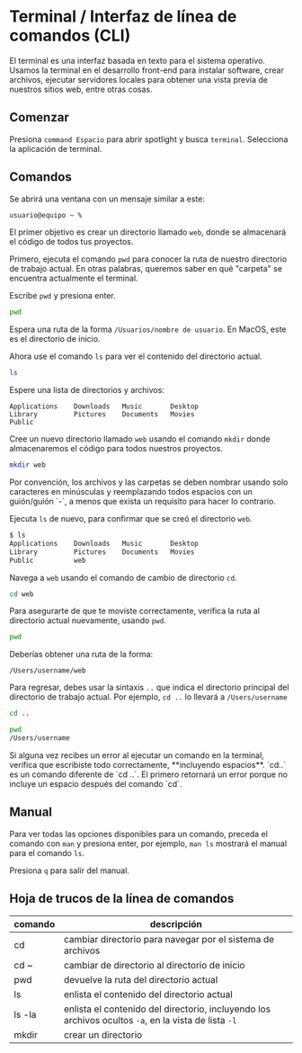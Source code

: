 
# Terminal / Interfaz de línea de comandos (CLI)

El terminal es una interfaz basada en texto para el sistema operativo. Usamos la terminal en el desarrollo front-end para instalar software, crear archivos, ejecutar servidores locales para obtener una vista previa de nuestros sitios web, entre otras cosas.

## Comenzar

Presiona `command Espacio` para abrir spotlight y busca `terminal`. Selecciona la aplicación de terminal.

## Comandos

Se abrirá una ventana con un mensaje similar a este:

```bash
usuario@equipo ~ %
```

El primer objetivo es crear un directorio llamado `web`, donde se almacenará el código de todos tus proyectos.

Primero, ejecuta el comando `pwd` para conocer la ruta de nuestro directorio de trabajo actual. En otras palabras, queremos saber en qué "carpeta" se encuentra actualmente el terminal.

Escribe `pwd` y presiona enter.

```bash copy
pwd
```

Espera una ruta de la forma `/Usuarios/nombre de usuario`. En MacOS, este es el directorio de inicio.

Ahora use el comando `ls` para ver el contenido del directorio actual.

```bash copy
ls
```

Espere una lista de directorios y archivos:

```
Applications    Downloads   Music       Desktop
Library         Pictures    Documents   Movies
Public
```

Cree un nuevo directorio llamado `web` usando el comando `mkdir` donde almacenaremos el código para todos nuestros proyectos.

```bash copy
mkdir web
```

<Callout type="warning" emoji="⚠️">
  Por convención, los archivos y las carpetas se deben nombrar usando solo caracteres en minúsculas
  y reemplazando todos espacios con un guión/guión `-`, a menos que exista un requisito para hacer
  lo contrario.
</Callout>

Ejecuta `ls` de nuevo, para confirmar que se creó el directorio `web`.

```bash
$ ls
Applications    Downloads   Music       Desktop
Library         Pictures    Documents   Movies
Public          web
```

Navega a `web` usando el comando de cambio de directorio `cd`.

```bash copy
cd web
```

Para asegurarte de que te moviste correctamente, verifica la ruta al directorio actual nuevamente, usando `pwd`.

```bash copy
pwd
```

Deberías obtener una ruta de la forma:

```
/Users/username/web
```

Para regresar, debes usar la sintaxis `..` que indica el directorio principal del directorio de trabajo actual. Por ejemplo, `cd ..` lo llevará a `/Users/username`

```bash copy
cd ..
```

```bash
pwd
/Users/username
```

<Callout type="warning" emoji="⚠️">
  Si alguna vez recibes un error al ejecutar un comando en la terminal, verifica que escribiste todo
  correctamente, **incluyendo espacios**. `cd..` es un comando diferente de `cd ..`. El primero
  retornará un error porque no incluye un espacio después del comando `cd`.
</Callout>

## Manual

Para ver todas las opciones disponibles para un comando, preceda el comando con `man` y presiona enter, por ejemplo, `man ls` mostrará el manual para el comando `ls`.

Presiona `q` para salir del manual.

## Hoja de trucos de la línea de comandos

| comando | descripción                                                                                          |
| ------- | ---------------------------------------------------------------------------------------------------- |
| cd      | cambiar directorio para navegar por el sistema de archivos                                           |
| cd ~    | cambiar de directorio al directorio de inicio                                                        |
| pwd     | devuelve la ruta del directorio actual                                                               |
| ls      | enlista el contenido del directorio actual                                                           |
| ls -la  | enlista el contenido del directorio, incluyendo los archivos ocultos `-a`, en la vista de lista `-l` |
| mkdir   | crear un directorio                                                                                  |

